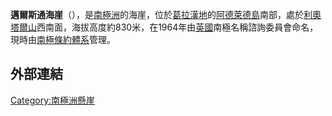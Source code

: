 {{coord|67|38|S|68|45|W|source:GNIS|display=title}}

'''邁爾斯通海崖'''（{{lang-en|Milestone Bluff}}），是[[南極洲|南極洲]]的海崖，位於[[葛拉漢地|葛拉漢地]]的[[阿德萊德島|阿德萊德島]]南部，處於[[利奧塔爾山|利奧塔爾山]]西南面，海拔高度約830米，在1964年由[[英國|英國]]南極名稱諮詢委員會命名，現時由[[南極條約體系|南極條約體系]]管理。

==外部連結==
{{cite gnis | type = antarid | id = 9978| name = Milestone Bluff | accessdate = 2013-09-25}}

{{DEFAULTSORT:Milestone Bluff}}
[[Category:南極洲懸崖|Category:南極洲懸崖]]


{{AdelaideIsland-geo-stub}}